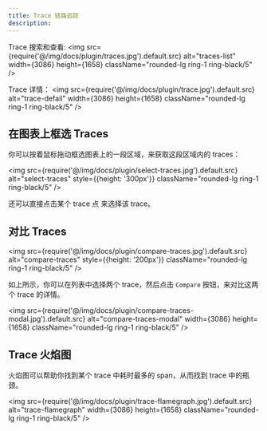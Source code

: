 ```yaml
---
title: Trace 链路追踪
description: 
---
```


Trace 搜索和查看:
<img src={require('@/img/docs/plugin/traces.jpg').default.src} alt="traces-list" width={3086} height={1658} className="rounded-lg ring-1 ring-black/5" />


Trace 详情：
<img src={require('@/img/docs/plugin/trace.jpg').default.src} alt="trace-defail" width={3086} height={1658} className="rounded-lg ring-1 ring-black/5" />



## 在图表上框选 Traces

你可以按着鼠标拖动框选图表上的一段区域，来获取这段区域内的 traces：

<img src={require('@/img/docs/plugin/select-traces.jpg').default.src} alt="select-traces"  style={{height: '300px'}} className="rounded-lg ring-1 ring-black/5" />


还可以直接点击某个 trace 点 来选择该 trace。


## 对比 Traces 

<img src={require('@/img/docs/plugin/compare-traces.jpg').default.src} alt="compare-traces"  style={{height: '200px'}} className="rounded-lg ring-1 ring-black/5" />


如上所示，你可以在列表中选择两个 trace，然后点击 `Compare` 按钮，来对比这两个 trace 的详情。

<img src={require('@/img/docs/plugin/compare-traces-modal.jpg').default.src} alt="compare-traces-modal" width={3086} height={1658} className="rounded-lg ring-1 ring-black/5" />


## Trace 火焰图

火焰图可以帮助你找到某个 trace 中耗时最多的 span，从而找到 trace 中的瓶颈。

<img src={require('@/img/docs/plugin/trace-flamegraph.jpg').default.src} alt="trace-flamegraph" width={3086} height={1658} className="rounded-lg ring-1 ring-black/5" />


